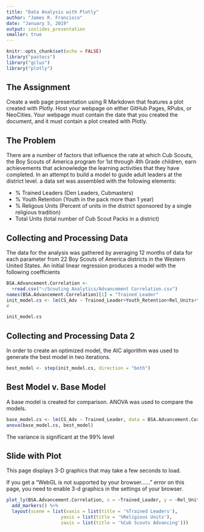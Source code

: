 ---
title: "Data Analysis with Plotly"
author: "James R. Francisco"
date: "January 5, 2019"
output: ioslides_presentation
smaller: true
---

```{r setup, include=FALSE}
knitr::opts_chunk$set(echo = FALSE)
library("pastecs")
library("gclus")
library("plotly")
```

## The Assignment

Create a web page presentation using R Markdown that features a plot created with Plotly. Host your webpage on either GitHub Pages, RPubs, or NeoCities. Your webpage must contain the date that you created the document, and it must contain a plot created with Plotly. 

## The Problem

There are a number of factors that influence the rate at which Cub Scouts, the Boy Scouts of America program for 1st through 4th Grade children, earn achievements that acknowledge the learning activities that they have completed. In an attempt to build a model to guide adult leaders at the district level. a data set was assembled with the following elements:

- % Trained Leaders (Den Leaders, Cubmasters)
- % Youth Retention (Youth in the pack more than 1 year)
- % Religous Units (Percent of units in the district sponsored by a single religious tradition)
- Total Units (total number of Cub Scout Packs in a district)

## Collecting and Processing Data{.smaller}

The data for the analysis was gathered by averaging 12 months of data for each parameter from 22 Boy Scouts of America districts in the Western United States. An initial linear regression produces a model with the following coefficients 

```{r, echo = FALSE}
BSA.Advancement.Correlation <- 
  +read.csv("~/Scouting Analytics/Advancement Correlation.csv")
names(BSA.Advancement.Correlation)[1] = "Trained_Leader"
init_model.cs <- lm(CS_Adv ~ Trained_Leader+Youth_Retention+Rel_Units+total_units, data = BSA.Advancement.Correlation)
#
```


```{r}
init_model.cs
```

## Collecting and Processing Data 2{.smaller}
In order to create an optimized model, the AIC algorithm was used to generate the best model in two iterations.

```{r}

best_model <- step(init_model.cs, direction = "both")
```

## Best Model v. Base Model{.smaller}

A base model is created for comparison. ANOVA was used to compare the models.

```{r, echo ="TRUE"}
base_model.cs <- lm(CS_Adv ~ Trained_Leader, data = BSA.Advancement.Correlation)
anova(base_model.cs, best_model)
```

The variance is significant at the 99% level


## Slide with Plot{.smaller}

This page displays 3-D graphics that may take a few seconds to load.

If you get a  "WebGL is not supported by your browser......" error on this page, you need to enable 3-d graphics in the settings of your browser. 

```{r}
plot_ly(BSA.Advancement.Correlation, x = ~Trained_Leader, y = ~Rel_Units, z = ~best_model$fitted.values) %>%
  add_markers() %>%
  layout(scene = list(xaxis = list(title = '%Trained Leaders'),
                    yaxis = list(title = '%Religious Units'),
                    zaxis = list(title = '%Cub Scouts Advancing')))
```


